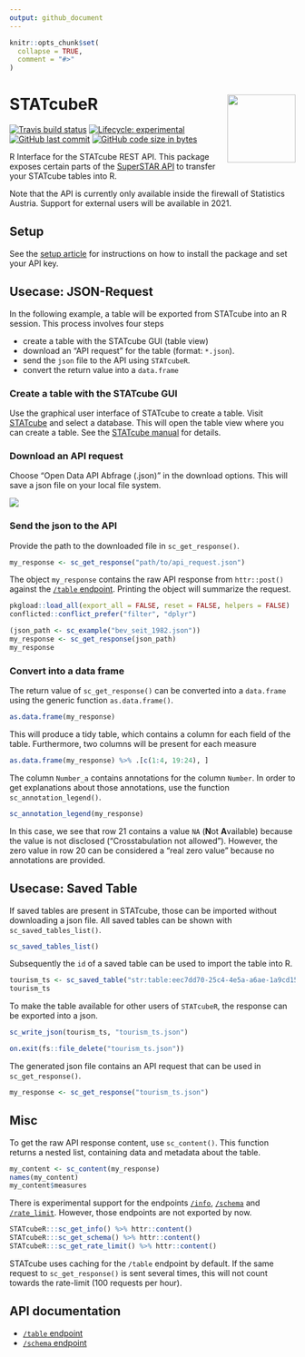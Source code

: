 ```yaml
---
output: github_document
---
```


```r
knitr::opts_chunk$set(
  collapse = TRUE,
  comment = "#>"
)
```

# STATcubeR <img src="man/figures/logo.png" align="right" alt="" width="120" />

<!-- badges: start -->
[![Travis build status](https://travis-ci.com/statistikat/STATcubeR.svg?branch=master)](https://travis-ci.com/statistikat/STATcubeR)
[![Lifecycle: experimental](https://img.shields.io/badge/lifecycle-experimental-orange.svg)](https://www.tidyverse.org/lifecycle/#experimental)
[![GitHub last commit](https://img.shields.io/github/last-commit/statistikat/STATcubeR.svg?logo=github)](https://github.com/statistikat/STATcubeR/commits/master)
[![GitHub code size in bytes](https://img.shields.io/github/languages/code-size/statistikat/STATcubeR?logo=github)](https://github.com/statistikat/STATcubeR)
<!-- badges: end -->

R Interface for the STATcube REST API. This package exposes certain parts
of the [SuperSTAR API] to transfer your STATcube tables into R.

Note that the API is currently only available inside the firewall of Statistics
Austria. Support for external users will be available in 2021.

## Setup

See the [setup article] for instructions on how to install the package
and set your API key.

## Usecase: JSON-Request

In the following example, a table will be exported from STATcube into an
R session. This process involves four steps

* create a table with the STATcube GUI (table view)
* download an "API request" for the table (format: `*.json`).
* send the `json` file to the API using `STATcubeR`.
* convert the return value into a `data.frame`

### Create a table with the STATcube GUI

Use the graphical user interface of STATcube to create a table. Visit
[STATcube] and select a database. This will open the table view where you can 
create a table. See the [STATcube manual] for details.

### Download an API request

Choose "Open Data API Abfrage (.json)" in the download options. This will
save a json file on your local file system.

 <img src="man/figures/download_json.png" />

### Send the json to the API

Provide the path to the downloaded file in `sc_get_response()`.

``` r
my_response <- sc_get_response("path/to/api_request.json")
```

The object `my_response` contains the raw API response from `httr::post()`
against the [`/table` endpoint]. Printing the object will summarize the request.

```r
pkgload::load_all(export_all = FALSE, reset = FALSE, helpers = FALSE) 
conflicted::conflict_prefer("filter", "dplyr")
```

```r
(json_path <- sc_example("bev_seit_1982.json"))
my_response <- sc_get_response(json_path)
my_response
```

### Convert into a data frame

The return value of `sc_get_response()` can be converted into a `data.frame`
using the generic function `as.data.frame()`.

```r
as.data.frame(my_response)
```

This will produce a tidy table, which contains a column for each field
of the table. Furthermore, two columns will be present for each measure

```r
as.data.frame(my_response) %>% .[c(1:4, 19:24), ]
```

The column `Number_a` contains annotations for the column
`Number`. In order to get explanations about those annotations, use the
function `sc_annotation_legend()`.

```r
sc_annotation_legend(my_response)
```

In this case, we see that row 21 contains a value `NA` (**N**ot **A**vailable)
because the value is not disclosed ("Crosstabulation not allowed"). However, the
zero value in row 20 can be considered a "real zero value" because no
annotations are provided.

## Usecase: Saved Table

If saved tables are present in STATcube, those can be imported without
downloading a json file. All saved tables can be shown with
`sc_saved_tables_list()`.

```r
sc_saved_tables_list()
```

Subsequently the `id` of a saved table can be used to import the table into R.

```r
tourism_ts <- sc_saved_table("str:table:eec7dd70-25c4-4e5a-a6ae-1a9cd15d3c4c")
tourism_ts
```

To make the table available for other users of `STATcubeR`, the response can
be exported into a json.

```r
sc_write_json(tourism_ts, "tourism_ts.json")
```

```r
on.exit(fs::file_delete("tourism_ts.json"))
```

The generated json file contains an API request that can be used in
`sc_get_response()`.

```r
my_response <- sc_get_response("tourism_ts.json")
```

## Misc

To get the raw API response content, use `sc_content()`. This function returns
a nested list, containing data and metadata about the table.

```r
my_content <- sc_content(my_response)
names(my_content)
my_content$measures
```

There is experimental support for the endpoints [`/info`], [`/schema`] and
[`/rate_limit`]. However, those endpoints are not exported by now.

```r
STATcubeR:::sc_get_info() %>% httr::content()
STATcubeR:::sc_get_schema() %>% httr::content()
STATcubeR:::sc_get_rate_limit() %>% httr::content()
```

STATcube uses caching for the `/table` endpoint by default. If the same
request to `sc_get_response()` is sent several times, this will not count
towards the rate-limit (100 requests per hour).

## API documentation

* [`/table` endpoint] 
* [`/schema` endpoint]

[setup article]: https://statistikat.github.io/STATcubeR/articles/articles/Setup.html
[SuperSTAR API]: https://docs.wingarc.com.au/superstar/latest/open-data-api
[STATcube manual]: http://www.statistik.at/wcm/idc/idcplg?IdcService=GET_PDF_FILE&dDocName=105692
[`/table` endpoint]: https://docs.wingarc.com.au/superstar/latest/open-data-api/open-data-api-reference/table-endpoint
[`/schema` endpoint]: https://docs.wingarc.com.au/superstar/latest/open-data-api/open-data-api-reference/schema-endpoint
[STATcube]: http://sdbext:8081/statistik.at/ext/statcube/home
[`/info`]: https://docs.wingarc.com.au/superstar/latest/open-data-api/open-data-api-reference/info-endpoint
[`/schema`]: https://docs.wingarc.com.au/superstar/latest/open-data-api/open-data-api-reference/schema-endpoint
[`/rate_limit`]: https://docs.wingarc.com.au/superstar/latest/open-data-api/open-data-api-reference/rate-limit

